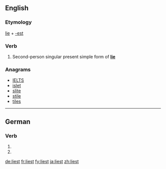 {{also|-liest}}
==English==

===Etymology===
[[lie]] + [[-est]]

===Verb===
{{en-verb form}}

# {{archaic}} Second-person singular present simple form of '''[[lie]]'''

===Anagrams===
* [[IELTS#English|IELTS]]
* [[islet#English|islet]]
* [[slite#English|slite]]
* [[stile#English|stile]]
* [[tiles#English|tiles]]

----

==German==

===Verb===
{{head|de}}

# {{de-verb form of|lesen|2|s|g}}
# {{de-verb form of|lesen|3|s|g}}

[[de:liest]]
[[fr:liest]]
[[fy:liest]]
[[ja:liest]]
[[zh:liest]]